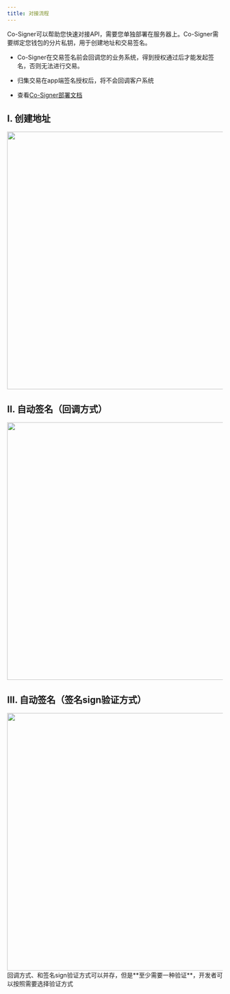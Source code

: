 ---
title: 对接流程
---

Co-Signer可以帮助您快速对接API，需要您单独部署在服务器上。Co-Signer需要绑定您钱包的分片私钥，用于创建地址和交易签名。

* Co-Signer在交易签名前会回调您的业务系统，得到授权通过后才能发起签名，否则无法进行交易。

* 归集交易在app端签名授权后，将不会回调客户系统

* 查看[Co-Signer部署文档](/quick-start/mpc-wallet/api-integration/co-signer)

## I. 创建地址

<div className="w-full flex items-center justify-center">
    <img src="/images/apis/mpc-create-address_cn.png" width="600"/>
</div>

## II. 自动签名（回调方式）

<div className="w-full flex items-center justify-center">
    <img src="/images/apis/mpc-withdraw-callback_cn.png" width="600"/>
</div>

## III. 自动签名（签名sign验证方式）

<div className="w-full flex items-center justify-center">
    <img src="/images/apis/mpc-withdraw-sign_cn.png" width="600"/>
</div>

<Tip>
回调方式、和签名sign验证方式可以并存，但是**至少需要一种验证**，开发者可以按照需要选择验证方式
</Tip>